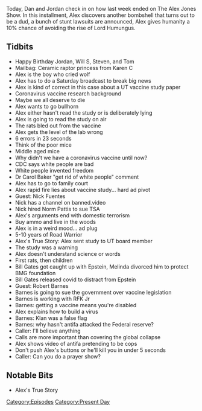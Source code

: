 {{Episode
    | title             = May 6-7, 2021
    | caption           = [https://knowledgefight.libsyn.com/556-may-6-7-2021 Listen to this episode on Libsyn]
    | episodeNumber     = 556
    | length            = 01:35:41
    | airDate           = May 10, 2021
    | coverageStartDate = May 6, 2021
    | coverageEndDate   = May 7, 2021
    | episodeType       = [[:Category:Present Day|Present Day]]
    | appearance        = [[Dr Carol Baker]], [[Nick Fuentes]], [[Norm Pattis]], [[Bill Gates]], [[Jeffrey Epstein]], [[Melinda Gates]], [[Robert Barnes]], [[RFK Jr]]
    | oocDrop           = Shutup, Jones
    | previousEpisode   = [[555: May 7, 2003]]
    | nextEpisode       = [[557: May 11, 2021]]
}}

{{Stub}}

Today, Dan and Jordan check in on how last week ended on The Alex Jones Show. In this installment, Alex discovers another bombshell that turns out to be a dud, a bunch of stunt lawsuits are announced, Alex gives humanity a 10% chance of avoiding the rise of Lord Humungus.

==Tidbits==

*Happy Birthday Jordan, Will S, Steven, and Tom
*Mailbag: Ceramic raptor princess from Karen C
*Alex is the boy who cried wolf
*Alex has to do a Saturday broadcast to break big news
*Alex is kind of correct in this case about a UT vaccine study paper
*Coronavirus vaccine research background
*Maybe we all deserve to die
*Alex wants to go bullhorn
*Alex either hasn't read the study or is deliberately lying
*Alex is going to read the study on air
*The rats bled out from the vaccine
*Alex gets the level of the lab wrong
*6 errors in 23 seconds
*Think of the poor mice
*Middle aged mice
*Why didn't we have a coronavirus vaccine until now?
*CDC says white people are bad
*White people invented freedom
*Dr Carol Baker "get rid of white people" comment
*Alex has to go to family court
*Alex rapid fire lies about vaccine study... hard ad pivot
*Guest: Nick Fuentes
*Nick has a channel on banned.video
*Nick hired Norm Pattis to sue TSA
*Alex's arguments end with domestic terrorism
*Buy ammo and live in the woods
*Alex is in a weird mood... ad plug
*5-10 years of Road Warrior
*Alex's True Story: Alex sent study to UT board member
*The study was a warning
*Alex doesn't understand science or words
*First rats, then children
*Bill Gates got caught up with Epstein, Melinda divorced him to protect BMG foundation
*Bill Gates released covid to distract from Epstein
*Guest: Robert Barnes
*Barnes is going to sue the government over vaccine legislation
*Barnes is working with RFK Jr
*Barnes: getting a vaccine means you're disabled
*Alex explains how to build a virus
*Barnes: Klan was a false flag
*Barnes: why hasn't antifa attacked the Federal reserve?
*Caller: I'll believe anything
*Calls are more important than covering the global collapse
*Alex shows video of antifa pretending to be cops
*Don't push Alex's buttons or he'll kill you in under 5 seconds
*Caller: Can you do a prayer show?

==Notable Bits==

*Alex's True Story

[[Category:Episodes]]
[[Category:Present Day]]